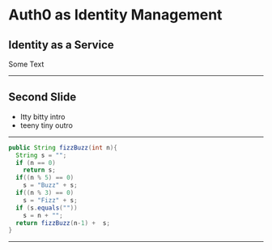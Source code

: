 


<Welcome>

# Auth0 as Identity Management

## Identity as a Service

Some Text

</Welcome>

---

## Second Slide

- Itty bitty intro
- teeny tiny outro

---

```java
public String fizzBuzz(int n){
  String s = "";
  if (n == 0)
    return s;
  if((n % 5) == 0)
    s = "Buzz" + s;
  if((n % 3) == 0)
    s = "Fizz" + s;
  if (s.equals(""))
    s = n + "";
  return fizzBuzz(n-1) +  s;
}
```

---
